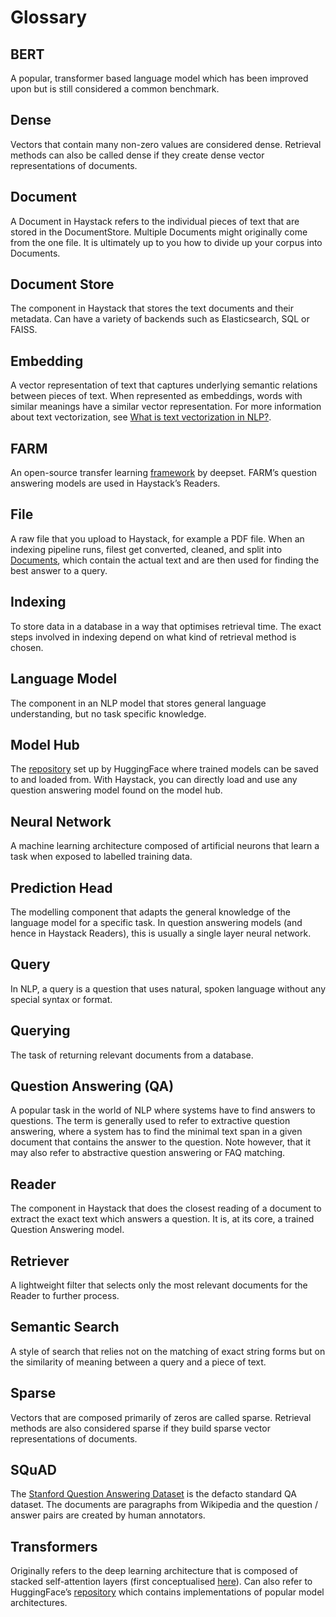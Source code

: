 # Glossary

## BERT
A popular, transformer based language model which has been improved upon but is still considered a common benchmark.

## Dense
Vectors that contain many non-zero values are considered dense.
Retrieval methods can also be called dense if they create dense vector representations of documents.

## Document
A Document in Haystack refers to the individual pieces of text that are stored in the DocumentStore.
Multiple Documents might originally come from the one file.
It is ultimately up to you how to divide up your corpus into Documents.

## Document Store
 The component in Haystack that stores the text documents and their metadata.
Can have a variety of backends such as Elasticsearch, SQL or FAISS.

## Embedding
A vector representation of text that captures underlying semantic relations between pieces of text. When represented as embeddings, words with similar meanings have a similar vector representation. For more information about text vectorization, see [What is text vectorization in NLP?](https://www.deepset.ai/blog/what-is-text-vectorization-in-nlp).

## FARM
An open-source transfer learning [framework](https://github.com/deepset-ai/FARM) by deepset.
FARM’s question answering models are used in Haystack’s Readers.

## File
A raw file that you upload to Haystack, for example a PDF file. When an indexing pipeline runs, filest get converted, cleaned, and split into [Documents](/overview/v1.7.0/glossary#document), which contain the actual text and are then used for finding the best answer to a query.

## Indexing
To store data in a database in a way that optimises retrieval time.
The exact steps involved in indexing depend on what kind of retrieval method is chosen.

## Language Model
The component in an NLP model that stores general language understanding, but no task specific knowledge.

## Model Hub
The [repository](https://huggingface.co/models) set up by HuggingFace where trained models can be saved to and loaded from.
With Haystack, you can directly load and use any question answering model found on the model hub.

## Neural Network
A machine learning architecture composed of artificial neurons that learn a task when exposed to labelled training data.

## Prediction Head
The modelling component that adapts the general knowledge of the language model for a specific task.
In question answering models (and hence in Haystack Readers), this is usually a single layer neural network.

## Query
In NLP, a query is a question that uses natural, spoken language without any special syntax or format. 

## Querying
The task of returning relevant documents from a database.

## Question Answering (QA)
A popular task in the world of NLP where systems have to find answers to questions.
The term is generally used to refer to extractive question answering,
where a system has to find the minimal text span in a given document that contains the answer to the question.
Note however, that it may also refer to abstractive question answering or FAQ matching.

## Reader
The component in Haystack that does the closest reading of a document to extract
the exact text which answers a question.
It is, at its core, a trained Question Answering model.

## Retriever
A lightweight filter that selects only the most relevant documents for the Reader to further process.

## Semantic Search
A style of search that relies not on the matching of exact string forms
but on the similarity of meaning between a query and a piece of text.

## Sparse
Vectors that are composed primarily of zeros are called sparse.
Retrieval methods are also considered sparse if they build sparse vector representations of documents.

## SQuAD
The [Stanford Question Answering Dataset](https://rajpurkar.github.io/SQuAD-explorer/) is the defacto standard QA dataset.
The documents are paragraphs from Wikipedia and the question / answer pairs are created by human annotators.

## Transformers
Originally refers to the deep learning architecture that is composed of stacked self-attention layers
(first conceptualised [here](https://arxiv.org/pdf/1706.03762.pdf)).
Can also refer to HuggingFace’s [repository](https://github.com/huggingface/transformers)
which contains implementations of popular model architectures.
